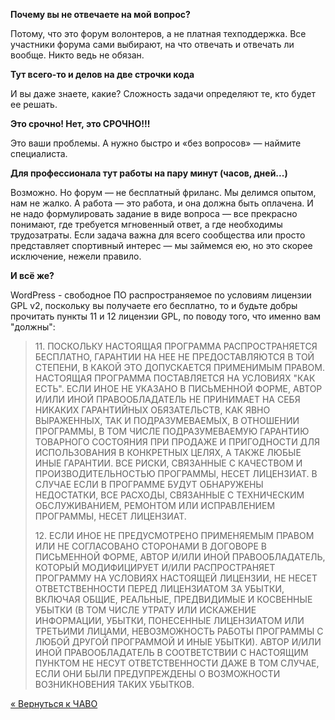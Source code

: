 '''Почему вы не отвечаете на мой вопрос?'''

Потому, что это форум волонтеров, а не платная техподдержка. Все участники форума сами выбирают, на что отвечать и отвечать ли вообще. Никто ведь не обязан.

'''Тут всего-то и делов на две строчки кода'''

И вы даже знаете, какие? Сложность задачи определяют те, кто будет ее решать.

'''Это срочно! Нет, это СРОЧНО!!!'''

Это ваши проблемы. А нужно быстро и «без вопросов» — наймите специалиста.

'''Для профессионала тут работы на пару минут (часов, дней...)'''

Возможно. Но форум — не бесплатный фриланс. Мы делимся опытом, нам не жалко. А работа — это работа, и она должна быть оплачена. И не надо формулировать задание в виде вопроса — все прекрасно понимают, где требуется мгновенный ответ, а где необходимы трудозатраты. Если задача важна для всего сообщества или просто представляет спортивный интерес — мы займемся ею, но это скорее исключение, нежели правило.

'''И всё же?'''

WordPress - свободное ПО распространяемое по условиям лицензии GPL v2, поскольку вы получаете его бесплатно, то и будьте добры прочитать пункты 11 и 12 лицензии GPL, по поводу того, что именно вам "должны":
<blockquote>
11. ПОСКОЛЬКУ НАСТОЯЩАЯ ПРОГРАММА РАСПРОСТРАНЯЕТСЯ БЕСПЛАТНО, ГАРАНТИИ НА НЕЕ НЕ ПРЕДОСТАВЛЯЮТСЯ В ТОЙ СТЕПЕНИ, В КАКОЙ ЭТО ДОПУСКАЕТСЯ ПРИМЕНИМЫМ ПРАВОМ. НАСТОЯЩАЯ ПРОГРАММА ПОСТАВЛЯЕТСЯ НА УСЛОВИЯХ "КАК ЕСТЬ". ЕСЛИ ИНОЕ НЕ УКАЗАНО В ПИСЬМЕННОЙ ФОРМЕ, АВТОР И/ИЛИ ИНОЙ ПРАВООБЛАДАТЕЛЬ НЕ ПРИНИМАЕТ НА СЕБЯ НИКАКИХ ГАРАНТИЙНЫХ ОБЯЗАТЕЛЬСТВ, КАК ЯВНО ВЫРАЖЕННЫХ, ТАК И ПОДРАЗУМЕВАЕМЫХ, В ОТНОШЕНИИ ПРОГРАММЫ, В ТОМ ЧИСЛЕ ПОДРАЗУМЕВАЕМУЮ ГАРАНТИЮ ТОВАРНОГО СОСТОЯНИЯ ПРИ ПРОДАЖЕ И ПРИГОДНОСТИ ДЛЯ ИСПОЛЬЗОВАНИЯ В КОНКРЕТНЫХ ЦЕЛЯХ, А ТАКЖЕ ЛЮБЫЕ ИНЫЕ ГАРАНТИИ. ВСЕ РИСКИ, СВЯЗАННЫЕ С КАЧЕСТВОМ И ПРОИЗВОДИТЕЛЬНОСТЬЮ ПРОГРАММЫ, НЕСЕТ ЛИЦЕНЗИАТ. В СЛУЧАЕ ЕСЛИ В ПРОГРАММЕ БУДУТ ОБНАРУЖЕНЫ НЕДОСТАТКИ, ВСЕ РАСХОДЫ, СВЯЗАННЫЕ С ТЕХНИЧЕСКИМ ОБСЛУЖИВАНИЕМ, РЕМОНТОМ ИЛИ ИСПРАВЛЕНИЕМ ПРОГРАММЫ, НЕСЕТ ЛИЦЕНЗИАТ.

12. ЕСЛИ ИНОЕ НЕ ПРЕДУСМОТРЕНО ПРИМЕНЯЕМЫМ ПРАВОМ ИЛИ НЕ СОГЛАСОВАНО СТОРОНАМИ В ДОГОВОРЕ В ПИСЬМЕННОЙ ФОРМЕ, АВТОР И/ИЛИ ИНОЙ ПРАВООБЛАДАТЕЛЬ, КОТОРЫЙ МОДИФИЦИРУЕТ И/ИЛИ РАСПРОСТРАНЯЕТ ПРОГРАММУ НА УСЛОВИЯХ НАСТОЯЩЕЙ ЛИЦЕНЗИИ, НЕ НЕСЕТ ОТВЕТСТВЕННОСТИ ПЕРЕД ЛИЦЕНЗИАТОМ ЗА УБЫТКИ, ВКЛЮЧАЯ ОБЩИЕ, РЕАЛЬНЫЕ, ПРЕДВИДИМЫЕ И КОСВЕННЫЕ УБЫТКИ (В ТОМ ЧИСЛЕ УТРАТУ ИЛИ ИСКАЖЕНИЕ ИНФОРМАЦИИ, УБЫТКИ, ПОНЕСЕННЫЕ ЛИЦЕНЗИАТОМ ИЛИ ТРЕТЬИМИ ЛИЦАМИ, НЕВОЗМОЖНОСТЬ РАБОТЫ ПРОГРАММЫ С ЛЮБОЙ ДРУГОЙ ПРОГРАММОЙ И ИНЫЕ УБЫТКИ). АВТОР И/ИЛИ ИНОЙ ПРАВООБЛАДАТЕЛЬ В СООТВЕТСТВИИ С НАСТОЯЩИМ ПУНКТОМ НЕ НЕСУТ ОТВЕТСТВЕННОСТИ ДАЖЕ В ТОМ СЛУЧАЕ, ЕСЛИ ОНИ БЫЛИ ПРЕДУПРЕЖДЕНЫ О ВОЗМОЖНОСТИ ВОЗНИКНОВЕНИЯ ТАКИХ УБЫТКОВ.
</blockquote>

[[ЧАВО|« Вернуться к ЧАВО]]